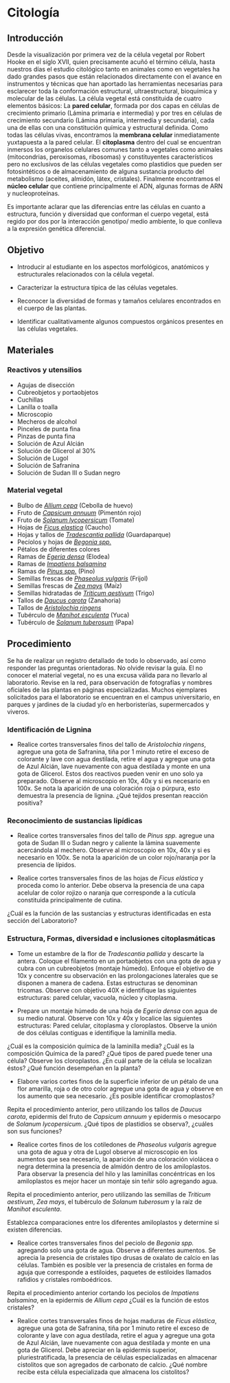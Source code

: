 # Citología

## Introducción

Desde la visualización por primera vez de la célula vegetal por Robert Hooke en el siglo XVII, quien precisamente acuñó el término célula, hasta nuestros días el estudio citológico tanto en animales como en vegetales ha dado grandes pasos que están relacionados directamente con el avance en instrumentos y técnicas que han aportado las herramientas necesarias para esclarecer toda la conformación estructural, ultraestructural, bioquímica y molecular de las células. La célula vegetal está constituida de cuatro elementos básicos: La **pared celular**, formada por dos capas en células de crecimiento primario (Lámina primaria e intermedia) y por tres en células de crecimiento secundario (Lámina primaria, intermedia y secundaria), cada una de ellas con una constitución química y estructural definida. Como todas las células vivas, encontramos la **membrana celular** inmediatamente yuxtapuesta a la pared celular. El **citoplasma** dentro del cual se encuentran inmersos los organelos celulares comunes tanto a vegetales como animales (mitocondrias, peroxisomas, ribosomas) y constituyentes característicos pero no exclusivos de las células vegetales como plastidios que pueden ser fotosintéticos o de almacenamiento de alguna sustancia producto del metabolismo (aceites, almidón, látex, cristales). Finalmente encontramos el **núcleo celular** que contiene principalmente el ADN, algunas formas de ARN y nucleoproteínas.

Es importante aclarar que las diferencias entre las células en cuanto a estructura, función y diversidad que conforman el cuerpo vegetal, está regido por dos por la interacción genotipo/ medio ambiente, lo que conlleva a la expresión genética diferencial.

## Objetivo

-   Introducir al estudiante en los aspectos morfológicos, anatómicos y estructurales relacionados con la célula vegetal.

-   Caracterizar la estructura típica de las células vegetales.

-   Reconocer la diversidad de formas y tamaños celulares encontrados en el cuerpo de las plantas.

-   Identificar cualitativamente algunos compuestos orgánicos presentes en las células vegetales.

## Materiales

### Reactivos y utensilios

-   Agujas de disección
-   Cubreobjetos y portaobjetos
-   Cuchillas
-   Lanilla o toalla
-   Microscopio
-   Mecheros de alcohol
-   Pinceles de punta fina
-   Pinzas de punta fina
-   Solución de Azul Alcián
-   Solución de Glicerol al 30%
-   Solución de Lugol
-   Solución de Safranina
-   Solución de Sudan III o Sudan negro

### Material vegetal

-   Bulbo de [*Allium cepa*](https://tropicos.org/name/18401646) (Cebolla de huevo)
-   Fruto de [*Capsicum annuum*](https://tropicos.org/name/29600002) (Pimentón rojo)
-   Fruto de [*Solanum lycopersicum*](https://tropicos.org/name/29605838) (Tomate)
-   Hojas de [*Ficus elastica*](https://tropicos.org/name/21302161) (Caucho)
-   Hojas y tallos de [*Tradescantia pallida*](https://tropicos.org/name/8300409) (Guardaparque)
-   Pecíolos y hojas de [*Begonia spp.*](https://tropicos.org/name/40025930)
-   Pétalos de diferentes colores
-   Ramas de [*Egeria densa*](https://tropicos.org/name/16100033) (Elodea)
-   Ramas de [*Impatiens balsamina*](https://tropicos.org/name/3100102)
-   Ramas de [*Pinus spp.*](https://tropicos.org/name/40009142) (Pino)
-   Semillas frescas de [*Phaseolus vulgaris*](https://tropicos.org/name/13031753) (Frijol)
-   Semillas frescas de [*Zea mays*](https://tropicos.org/name/25510055) (Maíz)
-   Semillas hidratadas de [*Triticum aestivum*](https://tropicos.org/name/25510034) (Trigo)
-   Tallos de [*Daucus carota*](https://tropicos.org/name/1701516) (Zanahoria)
-   Tallos de [*Aristolochia ringens*](https://tropicos.org/name/2500164)
-   Tubérculo de [*Manihot esculenta*](https://tropicos.org/name/12800237) (Yuca)
-   Tubérculo de [*Solanum tuberosum*](https://tropicos.org/name/29600334) (Papa)

## Procedimiento

Se ha de realizar un registro detallado de todo lo observado, así como responder las preguntas orientadoras. No olvide revisar la guía. El no conocer el material vegetal, no es una excusa válida para no llevarlo al laboratorio. Revise en la red, para observación de fotografías y nombres oficiales de las plantas en páginas especializadas. Muchos ejemplares solicitados para el laboratorio se encuentran en el campus universitario, en parques y jardines de la ciudad y/o en herboristerías, supermercados y viveros.

### Identificación de Lignina

-   Realice cortes transversales finos del tallo de *Aristolochia ringens*, agregue una gota de Safranina, tiña por 1 minuto retire el exceso de colorante y lave con agua destilada, retire el agua y agregue una gota de Azul Alcián, lave nuevamente con agua destilada y monte en una gota de Glicerol. Estos dos reactivos pueden venir en uno solo ya preparado. Observe al microscopio en 10x, 40x y si es necesario en 100x. Se nota la aparición de una coloración roja o púrpura, esto demuestra la presencia de lignina. ¿Qué tejidos presentan reacción positiva?

### Reconocimiento de sustancias lipídicas

-   Realice cortes transversales finos del tallo de *Pinus spp.* agregue una gota de Sudan III o Sudan negro y caliente la lámina suavemente acercándola al mechero. Observe al microscopio en 10x, 40x y si es necesario en 100x. Se nota la aparición de un color rojo/naranja por la presencia de lípidos.

-   Realice cortes transversales finos de las hojas de *Ficus elástica* y proceda como lo anterior. Debe observa la presencia de una capa acelular de color rojizo o naranja que corresponde a la cutícula constituida principalmente de cutina.

¿Cuál es la función de las sustancias y estructuras identificadas en esta sección del Laboratorio?

### Estructura, Formas, diversidad e inclusiones citoplasmáticas

-   Tome un estambre de la flor de *Tradescantia pallida* y descarte la antera. Coloque el filamento en un portaobjetos con una gota de agua y cubra con un cubreobjetos (montaje húmedo). Enfoque el objetivo de 10x y concentre su observación en las prolongaciones laterales que se disponen a manera de cadena. Estas estructuras se denominan tricomas. Observe con objetivo 40X e identifique las siguientes estructuras: pared celular, vacuola, núcleo y citoplasma.

-   Prepare un montaje húmedo de una hoja de *Egeria densa* con agua de su medio natural. Observe con 10x y 40x y localice las siguientes estructuras: Pared celular, citoplasma y cloroplastos. Observe la unión de dos células contiguas e identifique la laminilla media.

¿Cuál es la composición química de la laminilla media? ¿Cuál es la composición Química de la pared? ¿Qué tipos de pared puede tener una célula? Observe los cloroplastos. ¿En cuál parte de la célula se localizan éstos? ¿Qué función desempeñan en la planta?

-   Elabore varios cortes finos de la superficie inferior de un pétalo de una flor amarilla, roja o de otro color agregue una gota de agua y observe en los aumento que sea necesario. ¿Es posible identificar cromoplastos?

Repita el procedimiento anterior, pero utilizando los tallos de *Daucus carota*, epidermis del fruto de *Capsicum annuum* y epidermis o mesocarpo de *Solanum lycopersicum*. ¿Qué tipos de plastidios se observa?, ¿cuáles son sus funciones?

-   Realice cortes finos de los cotiledones de *Phaseolus vulgaris* agregue una gota de agua y otra de Lugol observe al microscopio en los aumentos que sea necesario, la aparición de una coloración violácea o negra determina la presencia de almidón dentro de los amiloplastos. Para observar la presencia del hilo y las laminillas concéntricas en los amiloplastos es mejor hacer un montaje sin teñir sólo agregando agua.

Repita el procedimiento anterior, pero utilizando las semillas de *Triticum aestivum*, *Zea mays*, el tubérculo de *Solanum tuberosum* y la raíz de *Manihot esculenta*.

Establezca comparaciones entre los diferentes amiloplastos y determine si existen diferencias.

-   Realice cortes transversales finos del peciolo de *Begonia spp.* agregando solo una gota de agua. Observe a diferentes aumentos. Se aprecia la presencia de cristales tipo drusas de oxalato de calcio en las células. También es posible ver la presencia de cristales en forma de aguja que corresponde a estiloides, paquetes de estiloides llamados rafidios y cristales romboédricos.

Repita el procedimiento anterior cortando los peciolos de *Impatiens balsamina*, en la epidermis de *Allium cepa* ¿Cuál es la función de estos cristales?

-   Realice cortes transversales finos de hojas maduras de *Ficus elástica*, agregue una gota de Safranina, tiña por 1 minuto retire el exceso de colorante y lave con agua destilada, retire el agua y agregue una gota de Azul Alcián, lave nuevamente con agua destilada y monte en una gota de Glicerol. Debe apreciar en la epidermis superior, pluriestratificada, la presencia de células especializadas en almacenar cistolitos que son agregados de carbonato de calcio. ¿Qué nombre recibe esta célula especializada que almacena los cistolitos?
